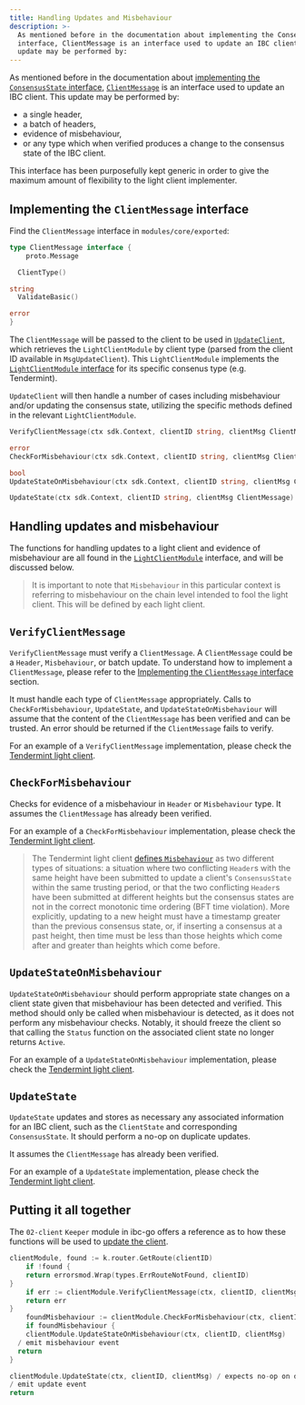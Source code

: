 ```yaml
---
title: Handling Updates and Misbehaviour
description: >-
  As mentioned before in the documentation about implementing the ConsensusState
  interface, ClientMessage is an interface used to update an IBC client. This
  update may be performed by:
---
```


As mentioned before in the documentation about [implementing the `ConsensusState` interface](/ibc/v10.1.x/light-clients/developer-guide/consensus-state), [`ClientMessage`](https://github.com/cosmos/ibc-go/blob/v7.0.0/modules/core/exported/client.go#L147) is an interface used to update an IBC client. This update may be performed by:

* a single header,
* a batch of headers,
* evidence of misbehaviour,
* or any type which when verified produces a change to the consensus state of the IBC client.

This interface has been purposefully kept generic in order to give the maximum amount of flexibility to the light client implementer.

## Implementing the `ClientMessage` interface

Find the `ClientMessage` interface in `modules/core/exported`:

```go
type ClientMessage interface {
    proto.Message

  ClientType()

string
  ValidateBasic()

error
}
```

The `ClientMessage` will be passed to the client to be used in [`UpdateClient`](https://github.com/cosmos/ibc-go/blob/v7.0.0/modules/core/02-client/keeper/client.go#L48), which retrieves the `LightClientModule` by client type (parsed from the client ID available in `MsgUpdateClient`). This `LightClientModule` implements the [`LightClientModule` interface](/ibc/v10.1.x/light-clients/developer-guide/light-client-module) for its specific consenus type (e.g. Tendermint).

`UpdateClient` will then handle a number of cases including misbehaviour and/or updating the consensus state, utilizing the specific methods defined in the relevant `LightClientModule`.

```go
VerifyClientMessage(ctx sdk.Context, clientID string, clientMsg ClientMessage)

error
CheckForMisbehaviour(ctx sdk.Context, clientID string, clientMsg ClientMessage)

bool
UpdateStateOnMisbehaviour(ctx sdk.Context, clientID string, clientMsg ClientMessage)

UpdateState(ctx sdk.Context, clientID string, clientMsg ClientMessage) []Height
```

## Handling updates and misbehaviour

The functions for handling updates to a light client and evidence of misbehaviour are all found in the [`LightClientModule`](https://github.com/cosmos/ibc-go/blob/501a8462345da099144efe91d495bfcfa18d760d/modules/core/exported/client.go#L51) interface, and will be discussed below.

> It is important to note that `Misbehaviour` in this particular context is referring to misbehaviour on the chain level intended to fool the light client. This will be defined by each light client.

## `VerifyClientMessage`

`VerifyClientMessage` must verify a `ClientMessage`. A `ClientMessage` could be a `Header`, `Misbehaviour`, or batch update. To understand how to implement a `ClientMessage`, please refer to the [Implementing the `ClientMessage` interface](#implementing-the-clientmessage-interface) section.

It must handle each type of `ClientMessage` appropriately. Calls to `CheckForMisbehaviour`, `UpdateState`, and `UpdateStateOnMisbehaviour` will assume that the content of the `ClientMessage` has been verified and can be trusted. An error should be returned if the `ClientMessage` fails to verify.

For an example of a `VerifyClientMessage` implementation, please check the [Tendermint light client](https://github.com/cosmos/ibc-go/blob/76730ff030b52a351096ee941b7e4da44af9f059/modules/light-clients/07-tendermint/update.go#L23).

## `CheckForMisbehaviour`

Checks for evidence of a misbehaviour in `Header` or `Misbehaviour` type. It assumes the `ClientMessage` has already been verified.

For an example of a `CheckForMisbehaviour` implementation, please check the [Tendermint light client](https://github.com/cosmos/ibc-go/blob/76730ff030b52a351096ee941b7e4da44af9f059/modules/light-clients/07-tendermint/misbehaviour_handle.go#L22).

> The Tendermint light client [defines `Misbehaviour`](https://github.com/cosmos/ibc-go/blob/v7.0.0/modules/light-clients/07-tendermint/misbehaviour.go) as two different types of situations: a situation where two conflicting `Header`s with the same height have been submitted to update a client's `ConsensusState` within the same trusting period, or that the two conflicting `Header`s have been submitted at different heights but the consensus states are not in the correct monotonic time ordering (BFT time violation). More explicitly, updating to a new height must have a timestamp greater than the previous consensus state, or, if inserting a consensus at a past height, then time must be less than those heights which come after and greater than heights which come before.

## `UpdateStateOnMisbehaviour`

`UpdateStateOnMisbehaviour` should perform appropriate state changes on a client state given that misbehaviour has been detected and verified. This method should only be called when misbehaviour is detected, as it does not perform any misbehaviour checks. Notably, it should freeze the client so that calling the `Status` function on the associated client state no longer returns `Active`.

For an example of a `UpdateStateOnMisbehaviour` implementation, please check the [Tendermint light client](https://github.com/cosmos/ibc-go/blob/76730ff030b52a351096ee941b7e4da44af9f059/modules/light-clients/07-tendermint/update.go#L202).

## `UpdateState`

`UpdateState` updates and stores as necessary any associated information for an IBC client, such as the `ClientState` and corresponding `ConsensusState`. It should perform a no-op on duplicate updates.

It assumes the `ClientMessage` has already been verified.

For an example of a `UpdateState` implementation, please check the [Tendermint light client](https://github.com/cosmos/ibc-go/blob/76730ff030b52a351096ee941b7e4da44af9f059/modules/light-clients/07-tendermint/update.go#L134).

## Putting it all together

The `02-client` `Keeper` module in ibc-go offers a reference as to how these functions will be used to [update the client](https://github.com/cosmos/ibc-go/blob/v7.0.0/modules/core/02-client/keeper/client.go#L48).

```go expandable
clientModule, found := k.router.GetRoute(clientID)
    if !found {
    return errorsmod.Wrap(types.ErrRouteNotFound, clientID)
}
    if err := clientModule.VerifyClientMessage(ctx, clientID, clientMsg); err != nil {
    return err
}
    foundMisbehaviour := clientModule.CheckForMisbehaviour(ctx, clientID, clientMsg)
    if foundMisbehaviour {
    clientModule.UpdateStateOnMisbehaviour(ctx, clientID, clientMsg)
  / emit misbehaviour event
  return
}

clientModule.UpdateState(ctx, clientID, clientMsg) / expects no-op on duplicate header
/ emit update event
return
```
